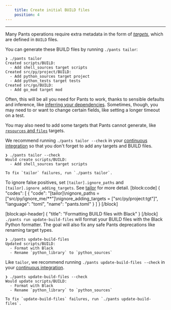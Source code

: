 ```yaml
---
    title: Create initial BUILD files
    position: 4
---
```




---

Many Pants operations require extra metadata in the form of [_targets_](doc:targets), which are defined in `BUILD` files.

You can generate these BUILD files by running `./pants tailor`:

```
❯ ./pants tailor
Created scripts/BUILD:
  - Add shell_sources target scripts
Created src/py/project/BUILD:
  - Add python_sources target project
  - Add python_tests target tests
Created src/go/BUILD:
  - Add go_mod target mod
```

Often, this will be all you need for Pants to work, thanks to sensible defaults and inference, like [inferring your dependencies](doc:targets). Sometimes, though, you may need to or want to change certain fields, like setting a longer timeout on a test. 

You may also need to add some targets that Pants cannot generate, like [`resources` and `files`](doc:resources) targets.

We recommend running `./pants tailor --check` in your [continuous integration](doc:doc:using-pants-in-ci) so that you don't forget to add any targets and BUILD files.

```
❯ ./pants tailor --check
Would create scripts/BUILD:
  - Add shell_sources target scripts

To fix `tailor` failures, run `./pants tailor`.
```

To ignore false positives, set `[tailor].ignore_paths` and `[tailor].ignore_adding_targets`. See [tailor](doc:reference-tailor) for more detail.
[block:code]
{
  "codes": [
    {
      "code": "[tailor]\nignore_paths = [\"src/py/ignore_me/**\"]\nignore_adding_targets = [\"src/py/project:tgt\"]",
      "language": "toml",
      "name": "pants.toml"
    }
  ]
}
[/block]

[block:api-header]
{
  "title": "Formatting BUILD files with Black"
}
[/block]
`./pants run update-build-files` will format your BUILD files with the Black Python formatter. The goal will also fix any safe Pants deprecations like renaming target types.

```
❯ ./pants update-build-files
Updated scripts/BUILD:
  - Format with Black
  - Rename `python_library` to `python_sources`
```

Like `tailor`, we recommend running `./pants update-build-files --check` in your [continuous integration](doc:doc:using-pants-in-ci).

```
❯ ./pants update-build-files --check
Would update scripts/BUILD:
  - Format with Black
  - Rename `python_library` to `python_sources`

To fix `update-build-files` failures, run `./pants update-build-files`.
```